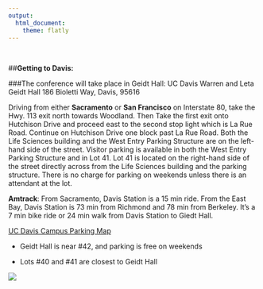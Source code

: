 ```yaml
---
output: 
  html_document:
    theme: flatly
---
```

<br>

##**Getting to Davis:**

###The conference will take place in Geidt Hall: UC Davis Warren and Leta Geidt Hall 186 Bioletti Way, Davis, 95616

Driving from either **Sacramento** or **San Francisco** on Interstate 80, take the Hwy. 113 exit north towards Woodland. Then Take the first exit onto Hutchison Drive and proceed east to the second stop light which is La Rue Road. Continue on Hutchison Drive one block past La Rue Road. Both the Life Sciences building and the West Entry Parking Structure are on the left-hand side of the street. Visitor parking is available in both the West Entry Parking Structure and in Lot 41. Lot 41 is located on the right-hand side of the street directly across from the Life Sciences building and the parking structure. There is no charge for parking on weekends unless there is an attendant at the lot. 

**Amtrack**: From Sacramento, Davis Station is a 15 min ride. From the East Bay, Davis Station is 73 min from Richmond and 78 min from Berkeley. It's a 7 min bike ride or 24 min walk from Davis Station to Giedt Hall.


[UC Davis Campus Parking Map](http://taps.ucdavis.edu/sites/taps.ucdavis.edu/files/attachments/parking_map.pdf)

  + Geidt Hall is near #42, and parking is free on weekends 
  
  + Lots #40 and #41 are closest to Geidt Hall 
  
![](pics/map.png)  
